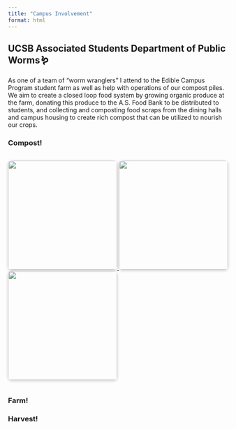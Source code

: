 ```yaml
---
title: "Campus Involvement"
format: html
---
```


## UCSB Associated Students Department of Public Worms🪱

As one of a team of "worm wranglers" I attend to the Edible Campus Program student farm as well as help with operations of our compost piles. We aim to create a closed loop food system by growing organic produce at the farm, donating this produce to the A.S. Food Bank to be distributed to students, and collecting and composting food scraps from the dining halls and campus housing to create rich compost that can be utilized to nourish our crops. 

### Compost!

<!-- ✅ Load PhotoSwipe CSS and JS from CDN -->
<link rel="stylesheet" href="https://unpkg.com/photoswipe@5/dist/photoswipe.css" />
<script type="module">
  import PhotoSwipeLightbox from 'https://unpkg.com/photoswipe@5/dist/photoswipe-lightbox.esm.min.js';

  const lightbox = new PhotoSwipeLightbox({
    gallery: '#gallery',
    children: 'a',
    pswpModule: () => import('https://unpkg.com/photoswipe@5/dist/photoswipe.esm.min.js')
  });
  lightbox.init();
</script>

<link rel="stylesheet" href="https://unpkg.com/photoswipe@5/dist/photoswipe.css" />
<script src="https://unpkg.com/photoswipe@5/dist/photoswipe-lightbox.esm.min.js" type="module"></script>

<div class="gallery" id="gallery">
  <a href="images/compost1.jpeg" data-pswp-width="600" data-pswp-height="800" target="_blank">
    <img src="images/compost1.jpeg" width="250" />
  </a>
  <a href="images/wormbin.jpeg" data-pswp-width="600" data-pswp-height="800" target="_blank">
    <img src="images/wormbin.jpeg" width="250" />
  </a>
  <a href="images/diningcommons1.jpeg" data-pswp-width="600" data-pswp-height="800" target="_blank">
    <img src="images/diningcommons1.jpeg" width="250" />
  </a>
</div>

<script type="module">
  import PhotoSwipeLightbox from 'https://unpkg.com/photoswipe@5/dist/photoswipe-lightbox.esm.min.js';
  const lightbox = new PhotoSwipeLightbox({
    gallery: '#gallery',
    children: 'a',
    pswpModule: () => import('https://unpkg.com/photoswipe@5/dist/photoswipe.esm.min.js')
  });
  lightbox.init();
</script>

<style>
.gallery {
  display: flex;
  flex-wrap: wrap;
  gap: 1rem;
  justify-content: center;
}
.gallery img {
  border-radius: 8px;
  box-shadow: 0 2px 6px rgba(0,0,0,0.2);
}
</style>

### Farm!





### Harvest!